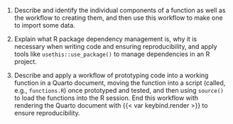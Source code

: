 1.  Describe and identify the individual components of a function as
    well as the workflow to creating them, and then use this workflow to
    make one to import some data.

2.  Explain what R package dependency management is, why it is necessary
    when writing code and ensuring reproducibility, and apply tools like
    `usethis::use_package()` to manage dependencies in an R project.

3.  Describe and apply a workflow of prototyping code into a working
    function in a Quarto document, moving the function into a script
    (called, e.g., `functions.R`) once prototyped and tested, and then
    using `source()` to load the functions into the R session. End this
    workflow with rendering the Quarto document with
    {{< var keybind.render >}} to ensure reproducibility.
